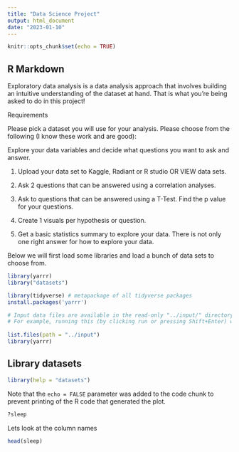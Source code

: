 ```yaml
---
title: "Data Science Project"
output: html_document
date: "2023-01-10"
---
```


```r
knitr::opts_chunk$set(echo = TRUE)
```

## R Markdown

Exploratory data analysis is a data analysis approach that involves building an intuitive understanding of the dataset at hand. That is what you're being asked to do in this project! 

Requirements

Please pick a dataset you will use for your analysis. Please choose from the following (I know these work and are good):




Explore your data variables and decide what questions you want to ask and answer.


 
1. Upload your data set to Kaggle, Radiant or R studio OR VIEW data sets.

2. Ask 2 questions that can be answered using a correlation analyses.

3. Ask to questions that can be answered using a T-Test. Find the p value for your questions.

4. Create 1 visuals per hypothesis or question. 

5. Get a basic statistics summary to explore your data. There is not only one right answer for how to explore your data. 


Below we will first load some libraries and load a bunch of data sets to choose from.

```r
library(yarrr)
library("datasets")

library(tidyverse) # metapackage of all tidyverse packages
install.packages('yarrr')

# Input data files are available in the read-only "../input/" directory
# For example, running this (by clicking run or pressing Shift+Enter) will list all files under the input directory
​
list.files(path = "../input")
library(yarrr)
```

## Library datasets



```r
library(help = "datasets")
```

Note that the `echo = FALSE` parameter was added to the code chunk to prevent printing of the R code that generated the plot.
```r
?sleep
```


Lets look at the column names
```r
head(sleep)
```


```r

```

